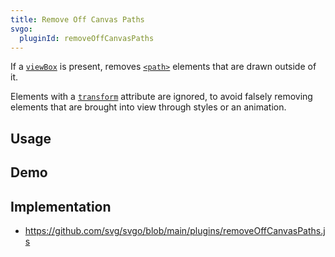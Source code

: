 ```yaml
---
title: Remove Off Canvas Paths
svgo:
  pluginId: removeOffCanvasPaths
---
```


If a [`viewBox`](https://developer.mozilla.org/docs/Web/SVG/Attribute/viewBox) is present, removes [`<path>`](https://developer.mozilla.org/docs/Web/SVG/Element/path) elements that are drawn outside of it.

Elements with a [`transform`](https://developer.mozilla.org/docs/Web/SVG/Attribute/transform) attribute are ignored, to avoid falsely removing elements that are brought into view through styles or an animation.

## Usage

<PluginUsage />

## Demo

<PluginDemo />

## Implementation

- https://github.com/svg/svgo/blob/main/plugins/removeOffCanvasPaths.js
